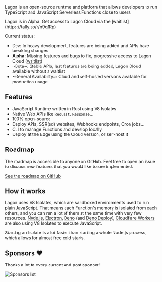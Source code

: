 
Lagon is an open-source runtime and platform that allows developers to run TypeScript and JavaScript Serverless Functions close to users.

<Callout type="info">
  Lagon is in Alpha. Get access to Lagon Cloud via the [waitlist](https://tally.so/r/n9q1Rp)
</Callout>

Current status:

- Dev: In heavy development, features are being added and APIs have breaking changes
- **Alpha**: Missing features and bugs to fix, progressive access to Lagon Cloud ([waitlist](https://tally.so/r/n9q1Rp))
- ~Beta~: Stable APIs, last features are being added, Lagon Cloud available without a waitlist
- ~General Availability~: Cloud and self-hosted versions available for production usage

## Features

- JavaScript Runtime written in Rust using V8 Isolates
- Native Web APIs like `Request`, `Response`...
- 100% open-source
- Deploy APIs, SSR(ed) websites, Webhooks endpoints, Cron jobs...
- CLI to manage Functions and develop locally
- Deploy at the Edge using the Cloud version, or self-host it

## Roadmap

The roadmap is accessible to anyone on GitHub. Feel free to open an issue to discuss new features that you would like to see implemented.

[See the roadmap on GitHub](https://github.com/orgs/lagonapp/projects/1)

## How it works

Lagon uses V8 Isolates, which are sandboxed environments used to run plain JavaScript. That means each Function's memory is isolated from each others, and you can run a lot of them at the same time with very few resources. [Node.js](https://nodejs.org/), [Electron](https://www.electronjs.org/), [Deno](https://deno.land/) (and [Deno Deploy](https://deno.com/deploy)), [Cloudflare Workers](https://workers.cloudflare.com/) are also using V8 Isolates to execute JavaScript.

Starting an Isolate is a lot faster than starting a whole Node.js process, which allows for almost free cold starts.

## Sponsors ❤️

Thanks a lot to every current and past sponsor!

![Sponsors list](../../../assets/sponsors.png)
